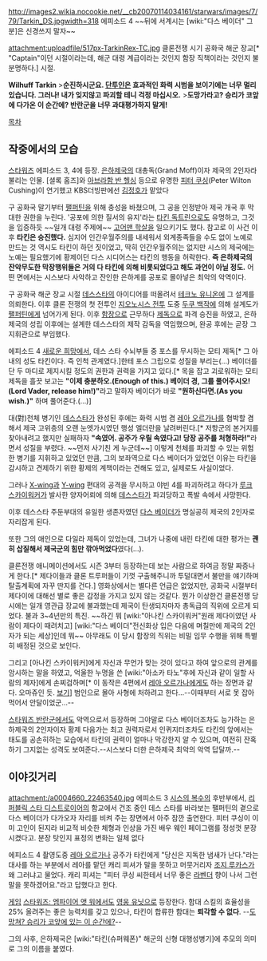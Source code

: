 http://images2.wikia.nocookie.net/__cb20070114034161/starwars/images/7/79/Tarkin_DS.jpgwidth=318
에피소드 4
~~뒤에 서계시는 [wiki:"다스 베이더" 그분]은 신경쓰지 말자~~

attachment:uploadfile/517px-TarkinRex-TC.jpg
클론전쟁 시기 공화국 해군 장교[* "Captain"이던 시절이라는데, 해군 대령 계급이라는 것인지 함장 직책이라는 것인지 불분명하다.] 시절.

'''Wilhuff Tarkin'''
>'''순진하시군요. [[단투인]]은 효과적인 화력 시범을 보이기에는 너무 멀리 있습니다. 그러나! 내가 잊지않고 파괴할 테니 걱정 마십시오.'''
>'''도망가라고? 승리가 코앞에 다가온 이 순간에? 반란군을 너무 과대평가하지 말게!'''

[[목차]]
== 작중에서의 모습 ==
[[스타워즈]] 에피소드 3, 4에 등장. [[은하제국]]의 대총독(Grand Moff)이자 제국의 2인자라 불리는 인물. [셜록 홈즈]와 [[아브라함 반 헬싱]] 등으로 유명한 [[피터 쿠싱]](Peter Wilton Cushing)이 연기했고 KBS더빙판에선 [[김정호(성우)|김정호]]가 맡았다

구 공화국 말기부터 [[팰퍼틴]]을 위해 충성을 바쳤으며, 그 공을 인정받아 제국 개국 후 막대한 권한을 누린다. '공포에 의한 질서의 유지'라는 [[타킨 독트린]]으로도 유명하고, 그것을 입증하듯 ~~일개 대령 주제에~~ [[고어맨 학살]]을 일으키기도 했다. 참고로 이 사건 이후 '''타킨은 승진했다.''' 심지어 인간우월주의를 내세워서 외계종족들을 수도 없이 노예로 만드는 것 역시도 타킨이 하던 짓이었고, 딱히 인간우월주의는 없지만 시스의 제국에는 노예는 필요했기에 황제이던 다스 시디어스는 타킨의 행동을 허락한다. '''즉 은하제국의 잔악무도한 막장행위들은 거의 다 타킨에 의해 비롯되었다고 해도 과언이 아닐 정도.''' 어떤 면에서는 시스보다 사악하고 잔인한 은하계를 공포로 몰아넣은 최악의 악역이다.

구 공화국 해군 장교 시절 [[데스스타]]의 아이디어를 떠올려서 [[테크노 유니온]]에 그 설계를 의뢰한다. 이후 클론 전쟁의 첫 전투인 [[지오노시스 전투]] 도중 [[두쿠 백작]]에 의해 설계도가 [[팰퍼틴]]에게 넘어가게 된다. 이후 [[함장]]으로 근무하다 [[제독]]으로 파격 승진을 하였고, 은하 제국의 성립 이후에는 설계한 데스스타의 제작 감독을 역임했으며, 완공 후에는 곧장 그 지휘관으로 부임했다.

에피소드 4 [[새로운 희망]]에서, 데스 스타 수뇌부들 중 포스를 무시하는 모티 제독[* 그 아내의 성도 타킨이다. 즉 인척 관계였다.]한테 포스 그립으로 성질을 부리는(...) 베이더를 단 두 마디로 제지시킬 정도의 권한과 권력을 가지고 있다.[* 목을 잡고 괴로워하는 모티 제독을 흘끗 보고는 '''"이제 충분하오.(Enough of this.) 베이더 경, 그를 풀어주시오!(Lord Vader, release him!)"'''라고 말하자 베이더가 바로 '''"원하신다면.(As you wish.)"''' 하며 풀어준다.(...)]

대(對)천체 병기인 [[데스스타]]가 완성된 후에는 화력 시범 겸 [[레아 오르가나]]를 협박할 겸해서 제국 고위층의 오랜 눈엣가시였던 행성 엘더란을 날려버린다.[* 저항군의 본거지를 찾아내려고 했지만 실패하자 '''"속였어. 공주가 우릴 속였다고! 당장 공주를 처형하라!"'''라면서 성질을 부렸다. ~~먼저 사기친 게 누군데~~] 이렇게 천체를 파괴할 수 있는 위험한 병기를 지휘하고 있었던 만큼, 그의 보좌역으로 다스 베이더가 있었던 이유는 타킨을 감시하고 견제하기 위한 황제의 계책이라는 견해도 있고, 실제로도 사실이었다.

그러나 [[X-wing]]과 [[Y-wing]] 편대의 공격을 무시하고 야빈 4를 파괴하려고 하다가 [[루크 스카이워커]]가 발사한 양자어뢰에 의해 [[데스스타]]가 파괴당하고 폭발 속에서 사망한다. 

이후 데스스타 주둔부대의 유일한 생존자였던 [[다스 베이더]]가 명실공히 제국의 2인자로 자리잡게 된다.

또한 그의 애인으로 다일라 제독이 있었는데, 그녀가 나중에 내린 타킨에 대한 평가는 '''괜히 삽질해서 제국군의 힘만 깎아먹었다'''였다(…).

클론전쟁 애니메이션에서도 시즌 3부터 등장하는데 보는 사람으로 하여금 정말 짜증나게 한다.[* 제다이들과 클론 트루퍼들이 기껏 구출해주니까 투덜대면서 불만을 얘기하며 탈출계획에 자꾸 딴지를 건다.] 영화상에서는 별다른 언급은 없었지만, 공화국 시절부터 제다이에 대해선 별로 좋은 감정을 가지고 있지 않는 것같다. 뭔가 이상한건 클론전쟁 당시에는 일개 영관급 장교에 불과했는데 제국이 탄생되자마자 총독급의 직위에 오르게 되었다. 불과 3~4년만의 특진. ~~하긴 뭐 [wiki:"아나킨 스카이워커"원래 제다이였던 사람이 제다이 때려치고] [wiki:"다스 베이더"전신화상 입은 다음에 며칠만에 제국의 2인자가 되는 세상]인데 뭐~~ 아무래도 이 당시 함장의 직위는 비밀 임무 수행을 위해 특별히 배정된 것으로 보인다.

그리고 [아나킨 스카이워커]에게 자신과 무언가 맞는 것이 있다고 하여 앞으로의 관계를 암시하는 말을 하였고, 억울한 누명을 쓴 [wiki:"아소카 타노"후에 자신과 같이 일할 사람의 제자]에게 손찌검하며[*  이 동작은 4편에서 [[레아 오르가나]]에게도 하는 장면과 같다. 오마쥬인 듯. [http://www.nexusroute.co.uk/wp-content/uploads/2013/06/518-trivia07.jpg 보기]] 범인으로 몰아 사형에 처하려고 한다...--이때부터 서로 못 잡아 먹어서 안달이었군...--

[[스타워즈 반란군]]에서도 악역으로서 등장하며 그야말로 다스 베이더조차도 능가하는 은하제국의 2인자이자 황제 다음가는 최고 권력자로서 인퀴지터조차도 타킨의 앞에서는 태도를 공손히하는 모습에서 타킨의 권력이 얼마나 막강한지 알 수 있으며, 여전히 잔혹하기 그지없는 성격도 보여준다.--시스보다 더한 은하제국 최악의 악역 답달까.--

== 이야깃거리 ==
attachment:/a0004660_22463540.jpg
에피소드 3 [[시스의 복수]]의 후반부에서, [[리퍼블릭 스타 디스트로이어]]의 함교에서 건조 중인 데스 스타를 바라보는 팰퍼틴의 곁으로 다스 베이더가 다가오자 자리를 비켜 주는 장면에서 아주 잠깐 출연한다. 피터 쿠싱이 이미 고인이 된지라 비교적 비슷한 체형과 인상을 가진 배우 웨인 페이그램를 정성껏 분장시켰다고. 분장 탓인지 표정의 변화는 일체 없다

에피소드 4 촬영도중 [[레아 오르가나]] 공주가 타킨에게 "당신은 지독한 냄새가 난다."라는 대사를 하는 부분에서 레아를 맡던 캐리 피셔가 말을 못하고 머뭇거리자 [[조지 루카스]]가 왜 그러냐고 물었다. 캐리 피셔는 "피터 쿠싱 씨한테서 너무 좋은 [[라벤더]] 향이 나서 그런 말을 못하겠어요."라고 답했다고 한다.

[[게임]] [[스타워즈: 엠파이어 앳 워]]에서도 [[영웅 유닛]]으로 등장한다. 함대 스킬의 효율성을 25% 올려주는 좋은 능력치를 갖고 있으나, 타킨이 합류한 함대는 '''퇴각할 수 없다'''. --[[사망 플래그|도망쳐? 승리가 코앞에 있는 이 순간에?]]--

그의 사후, 은하제국은 [wiki:"타킨(슈퍼웨폰)" 해군의 신형 대행성병기]에 추모의 의미로 그의 이름을 붙였다.
